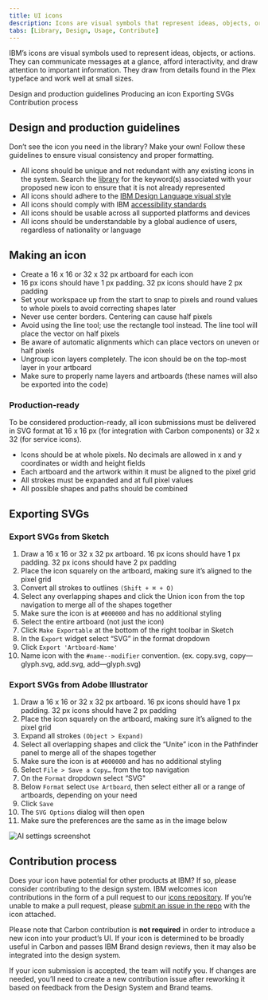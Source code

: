 ```yaml
---
title: UI icons
description: Icons are visual symbols that represent ideas, objects, or actions. They draw from details in the Plex typeface, and communicate information at a glance.
tabs: [Library, Design, Usage, Contribute]
---
```



<PageDescription>

IBM’s icons are visual symbols used to represent ideas, objects, or actions.
They can communicate messages at a glance, afford interactivity, and draw
attention to important information. They draw from details found in the Plex
typeface and work well at small sizes.

</PageDescription>

<AnchorLinks>
  <AnchorLink>Design and production guidelines</AnchorLink>
  <AnchorLink>Producing an icon</AnchorLink>
  <AnchorLink>Exporting SVGs</AnchorLink>
  <AnchorLink>Contribution process</AnchorLink>
</AnchorLinks>

## Design and production guidelines

Don’t see the icon you need in the library? Make your own! Follow these guidelines to ensure visual consistency and proper formatting.

- All icons should be unique and not redundant with any existing icons in the system. Search the [library](https://www.carbondesignsystem.com/guidelines/iconography/library) for the keyword(s) associated with your proposed new icon to ensure that it is not already represented
- All icons should adhere to the [IBM Design Language visual style](/iconography/ui-icons/design)
- All icons should comply with IBM [accessibility standards](https://www.carbondesignsystem.com/guidelines/accessibility/overview)
- All icons should be usable across all supported platforms and devices
- All icons should be understandable by a global audience of users, regardless of nationality or language

## Making an icon

- Create a 16 x 16 or 32 x 32 px artboard for each icon
- 16 px icons should have 1 px padding. 32 px icons should have 2 px padding
- Set your workspace up from the start to snap to pixels and round values to whole pixels to avoid correcting shapes later
- Never use center borders. Centering can cause half pixels
- Avoid using the line tool; use the rectangle tool instead. The line tool will place the vector on half pixels
- Be aware of automatic alignments which can place vectors on uneven or half pixels
- Ungroup icon layers completely. The icon should be on the top-most layer in your artboard
- Make sure to properly name layers and artboards (these names will also be exported into the code)

### Production-ready

To be considered production-ready, all icon submissions must be delivered in SVG format at 16 x 16 px (for integration with Carbon components) or 32 x 32 (for service icons).

- Icons should be at whole pixels. No decimals are allowed in x and y coordinates or width and height fields
- Each artboard and the artwork within it must be aligned to the pixel grid
- All strokes must be expanded and at full pixel values
- All possible shapes and paths should be combined

## Exporting SVGs

### Export SVGs from Sketch

1. Draw a 16 x 16 or 32 x 32 px artboard. 16 px icons should have 1 px padding. 32 px icons should have 2 px padding
1. Place the icon squarely on the artboard, making sure it’s aligned to the pixel grid
1. Convert all strokes to outlines `(Shift + ⌘ + O)`
1. Select any overlapping shapes and click the Union icon from the top navigation to merge all of the shapes together
1. Make sure the icon is at `#000000` and has no additional styling
1. Select the entire artboard (not just the icon)
1. Click `Make Exportable` at the bottom of the right toolbar in Sketch
1. In the `Export` widget select “SVG” in the format dropdown
1. Click `Export 'Artboard-Name'`
1. Name icon with the `#name--modifier` convention. (ex. copy.svg, copy—glyph.svg, add.svg, add—glyph.svg)

### Export SVGs from Adobe Illustrator

1. Draw a 16 x 16 or 32 x 32 px artboard. 16 px icons should have 1 px padding. 32 px icons should have 2 px padding
1. Place the icon squarely on the artboard, making sure it’s aligned to the pixel grid
1. Expand all strokes `(Object > Expand)`
1. Select all overlapping shapes and click the “Unite” icon in the Pathfinder panel to merge all of the shapes together
1. Make sure the icon is at `#000000` and has no additional styling
1. Select `File > Save a Copy…` from the top navigation
1. On the `Format` dropdown select “SVG"
1. Below `Format` select `Use Artboard`, then select either all or a range of artboards, depending on your need
1. Click `Save`
1. The `SVG Options` dialog will then open
1. Make sure the preferences are the same as in the image below

<Row>
<Column colMd={6} colLg={6}>

![AI settings screenshot](images/iconography-contribution-exportsvgfromai.png)

</Column>
</Row>

## Contribution process

Does your icon have potential for other products at IBM? If so, please consider contributing to the design system. IBM welcomes icon contributions in the form of a pull request to our [icons repository](https://github.com/IBM/carbon-icons). If you’re unable to make a pull request, please [submit an issue in the repo](https://github.com/IBM/carbon-icons/issues/new) with the icon attached.

Please note that Carbon contribution is **not required** in order to introduce a new icon into your product’s UI. If your icon is determined to be broadly useful in Carbon and passes IBM Brand design reviews, then it may also be integrated into the design system.

If your icon submission is accepted, the team will notify you. If changes are needed, you’ll need to create a new contribution issue after reworking it based on feedback from the Design System and Brand teams.
